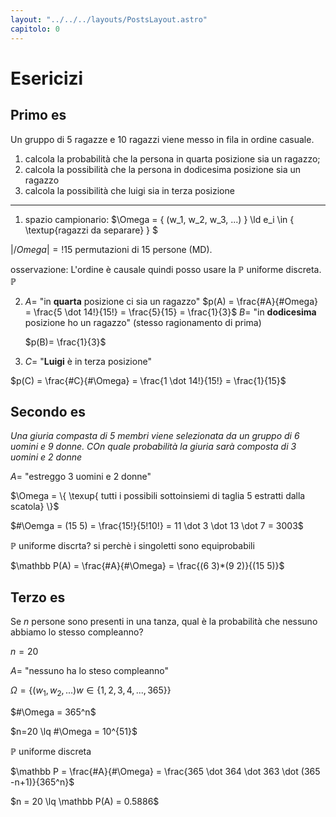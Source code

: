 ```yaml
---
layout: "../../../layouts/PostsLayout.astro"
capitolo: 0
---
```


# Esericizi


## Primo es
Un gruppo di 5 ragazze e 10 ragazzi viene messo in fila in ordine casuale.

1. calcola la probabilità che la persona in quarta posizione sia un ragazzo;
2. calcola la possibilità che la persona in dodicesima posizione sia un ragazzo
3. calcola la possibilità che luigi sia in terza posizione

---

1. spazio campionario: $\Omega = \{ (w_1, w_2, w_3, ...) \} \ld e_i \in \{ \textup{ragazzi da separare} \} $

$|/Omega| = !15$ permutazioni di 15 persone (MD).

osservazione: L'ordine è causale quindi posso usare la $\mathbb P$ uniforme discreta. $\mathbb  P$

2.  $A =$ "in **quarta** posizione ci sia un ragazzo"
    $p(A) = \frac{#A}{#Omega} = \frac{5 \dot 14!}{15!} = \frac{5}{15} = \frac{1}{3}$
    $B =$ "in **dodicesima** posizione ho un ragazzo" (stesso ragionamento di prima)

    $p(B)= \frac{1}{3}$

3.  $C =$ "**Luigi** è in terza posizione"

$p(C) = \frac{#C}{#\Omega} = \frac{1 \dot 14!}{15!} = \frac{1}{15}$


## Secondo es

_Una giuria compasta di 5 membri viene selezionata da un gruppo di 6 uomini e 9 donne. COn quale probabilità la giuria sarà composta di 3 uomini e 2 donne_

$A =$ "estreggo 3 uomini e 2 donne"

$\Omega = \{ \texup{ tutti i possibili sottoinsiemi di taglia 5 estratti dalla scatola} \}$ 

$#\Oemga = (15 5) = \frac{15!}{5!10!} = 11 \dot 3 \dot 13 \dot 7 = 3003$

$\mathbb P$ uniforme discrta? si perchè i singoletti sono equiprobabili

$\mathbb P(A) = \frac{#A}{#\Omega} = \frac{(6 3)*(9 2)}{(15 5)}$

## Terzo es

Se $n$ persone sono presenti in una tanza, qual è la probabilità che nessuno abbiamo lo stesso compleanno?

$n = 20$

$A =$ "nessuno ha lo steso compleanno"

$\Omega = \{ (w_1, w_2, ...)  w \in \{ 1,2,3,4,...,365 \} \}$

$#\Omega = 365^n$

$n=20 \lq #\Omega = 10^{51}$

$\mathbb P$ uniforme discreta

$\mathbb P = \frac{#A}{#\Omega} = \frac{365 \dot 364 \dot 363 \dot (365 -n+1)}{365^n}$

$n = 20 \lq \mathbb P(A) = 0.5886$
